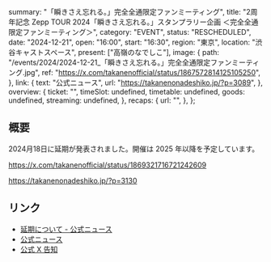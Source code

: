   summary: "「瞬きさえ忘れる。」完全全通限定ファンミーティング",
  title:
    "2周年記念 Zepp TOUR 2024「瞬きさえ忘れる。」スタンプラリー企画 ＜完全全通限定ファンミーティング＞",
  category: "EVENT",
  status: "RESCHEDULED",
  date: "2024-12-21",
  open: "16:00",
  start: "16:30",
  region: "東京",
  location: "渋谷キャストスペース",
  present: ["高嶺のなでしこ"],
  image: {
    path: "/events/2024/2024-12-21_「瞬きさえ忘れる。」完全全通限定ファンミーティング.jpg",
    ref: "https://x.com/takanenofficial/status/1867572814125105250",
  },
  link: {
    text: "公式ニュース",
    url: "https://takanenonadeshiko.jp/?p=3089",
  },
  overview: {
    ticket: "",
    timeSlot: undefined,
    timetable: undefined,
    goods: undefined,
    streaming: undefined,
  },
  recaps: {
    url: "",
  },
};

## 概要

2024月18日に延期が発表されました。開催は 2025 年以降を予定しています。

https://x.com/takanenofficial/status/1869321716721242609

https://takanenonadeshiko.jp/?p=3130

## リンク

- [延期について - 公式ニュース](https://takanenonadeshiko.jp/?p=3130)
- [公式ニュース](https://takanenonadeshiko.jp/?p=3089)
- [公式 X 告知](https://x.com/takanenofficial/status/1867572814125105250)
